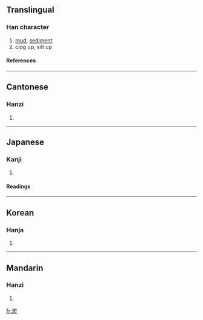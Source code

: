 ==Translingual==
===Han character===
{{Han char|rn=85|rad=水|as=08|sn=11|four=3813<sub>3</sub>|canj=水卜尸卜 (EYSY)}}
# [[mud]], [[sediment]]
# clog up, silt up
====References====
{{Han ref|kx=0630.230|dkj=17665|dj=1033.030|hdz=31660.010|uh=6DE4|ud=28132|bh=B24A|bd=45642}}

----
==Cantonese==
===Hanzi===
{{yue-hanzi|jyut=|y=yu1}}
# {{defn|Cantonese}}

----
==Japanese==
===Kanji===
{{ja-kanji|grade=|rs=水08}}
# {{defn|Japanese}} 
====Readings====
{{ja-readings|on=[[よ]] (yo), [[お]] (o)|kun=[[どろ]] (doro)}}

----
==Korean==
===Hanja===
{{ko-hanja|hangeul=어|eumhun=|rv=eo|mr=ŏ|y=e}}
# {{defn|Korean}}

----
==Mandarin==
===Hanzi===
{{cmn-hanzi|pin=[[yū]] (yu1)|wg=yü<sup>1</sup>}}
# {{defn|Mandarin}}

[[fr:淤]]